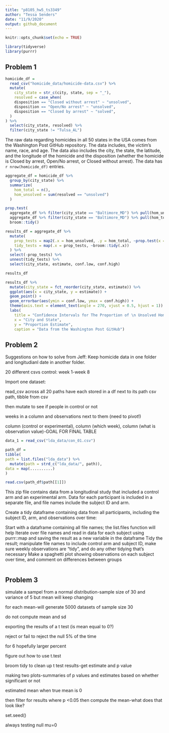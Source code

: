 ```yaml
---
title: "p8105_hw5_ts3349"
author: "Tessa Senders"
date: "11/9/2020"
output: github_document
---
```


```r
knitr::opts_chunk$set(echo = TRUE)
```

```r
library(tidyverse)
library(purrr)
```


## Problem 1


```r
homicide_df =
  read_csv("homicide_data/homicide-data.csv") %>%
  mutate(
    city_state = str_c(city, state, sep = "_"),
    resolved = case_when(
    disposition == "Closed without arrest" ~ "unsolved",
    disposition == "Open/No arrest" ~ "unsolved",
    disposition == "Closed by arrest" ~ "solved",
  )
) %>%
  select(city_state, resolved) %>%
  filter(city_state != "Tulsa_AL")
```

The raw data regarding homicides in all 50 states in the USA comes from the Washington Post GitHub repository.  The data includes, the victim's name, race, and age.  The data also includes the city, the state, the latitude, and the longitude of the homicide and the disposition (whether the homicide is Closed by arrest, Open/No arrest, or Closed without arrest).  The data has `r nrow(homicide_df)` entries.

```r
aggregate_df = homicide_df %>%
  group_by(city_state) %>%
  summarize(
    hom_total = n(),
    hom_unsolved = sum(resolved == "unsolved")
  ) 
```

```r
prop.test(
  aggregate_df %>% filter(city_state == "Baltimore_MD") %>% pull(hom_unsolved),
  aggregate_df %>% filter(city_state == "Baltimore_MD") %>% pull(hom_total)) %>%
  broom::tidy()
```

```r
results_df = aggregate_df %>%
  mutate(
    prop_tests = map2(.x = hom_unsolved, .y = hom_total, ~prop.test(x = .x, n = .y)),
    tidy_tests = map(.x = prop_tests, ~broom::tidy(.x))
  ) %>%
  select(-prop_tests) %>%
  unnest(tidy_tests) %>%
  select(city_state, estimate, conf.low, conf.high) 

results_df
```

```r
results_df %>%
  mutate(city_state = fct_reorder(city_state, estimate)) %>%
  ggplot(aes(x = city_state, y = estimate)) +
  geom_point() +
  geom_errorbar(aes(ymin = conf.low, ymax = conf.high)) +
  theme(axis.text = element_text(angle = 270, vjust = 0.5, hjust = 1)) +
  labs(
    title = "Confidence Intervals for The Proportion of \n Unsolved Homicides in Various Cities",
    x = "City and State",
    y = "Proportion Estimate",
    caption = "Data from the Washington Post GitHub")
```


## Problem 2

Suggestions on how to solve from Jeff:
Keep homicide data in one folder and longitudianl date in another folder.

20 different csvs
control: week 1-week 8


Import one dataset:

read_csv across all 20 paths
have each stored in a df next to its path
csv path, tibble from csv

then mutate to see if people in control or not

weeks in a column and observations next to them (need to pivot!)

column (control or experimental), column (which week), column (what is observation value)-GOAL FOR FINAL TABLE

```r
data_1 = read_csv("lda_data/con_01.csv")

path_df = 
tibble(
path = list.files("lda_data") %>%
  mutate(path = strd_c("lda_data/", path)),
data = map(..........)
)

read.csv(path_df$path[[1]])
```


This zip file contains data from a longitudinal study that included a control arm and an experimental arm. Data for each participant is included in a separate file, and file names include the subject ID and arm.

Create a tidy dataframe containing data from all participants, including the subject ID, arm, and observations over time:

Start with a dataframe containing all file names; the list.files function will help
Iterate over file names and read in data for each subject using purrr::map and saving the result as a new variable in the dataframe
Tidy the result; manipulate file names to include control arm and subject ID, make sure weekly observations are “tidy”, and do any other tidying that’s necessary
Make a spaghetti plot showing observations on each subject over time, and comment on differences between groups


```r


```


## Problem 3

simulate a sampel from a normal distribution-sample size of 30 and variance of 5 but mean will keep changing

for each mean-will generate 5000 datasets of sample size 30

do not compute mean and sd

exporting the results of a t test (is mean equal to 0?)

reject or fail to reject the null 5% of the time

for 6 hopefully larger percent

figure out how to use t.test

broom tidy to clean up t test results-get estimate and p value

making two plots-summaries of p values and estimates based on whether significant or not

estimated mean when true mean is 0

then filter for results where p <0.05 then compute the mean-what does that look like?

set.seed()

always testing null mu=0

```r
```





